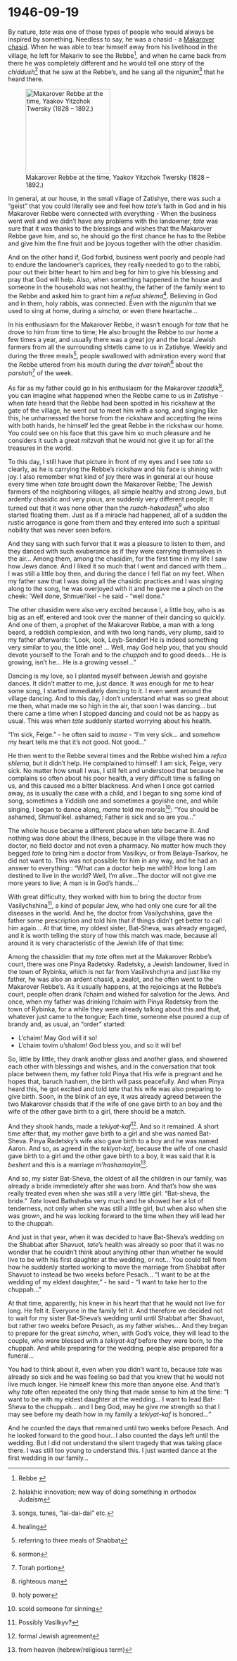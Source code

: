 # 1946-09-19

By nature, _tate_ was one of those types of people who would always be inspired by something. Needless to say, he was a chasid - a <a href="https://en.wikipedia.org/wiki/Makarov_(Hasidic_dynasty)">Makarover chasid</a>. When he was able to tear himself away from his livelihood in the village, he left for Makariv to see the Rebbe^[Rebbe ], and when he came back from there he was completely different and he would tell one story of the _chiddush_^[halakhic innovation; new way of doing something in orthodox Judaism] that he saw at the Rebbe's, and he sang all the _nigunim_^[songs, tunes, "lai-dai-dai" etc.] that he heard there. 

![Makarover Rebbe at the time, Yaakov Yitzchok Twersky (1828 – 1892.)](../img/makarover-rebbe.jpg){width=2in}

In general, at our house, in the small village of Zatishye, there was such a "geist" that you could literally see and feel how _tate_'s faith in God and in his Makarover Rebbe were connected with everything - When the business went well and we didn't have any problems with the landowner, _tate_ was sure that it was thanks to the blessings and wishes that the Makarover Rebbe gave him, and so, he should go the first chance he has to the Rebbe and give him the fine fruit and be joyous together with the other chasidim.

And on the other hand if, God forbid, business went poorly and people had to endure the landowner's caprices, they really needed to go to the rabbi, pour out their bitter heart to him and beg for him to give his blessing and pray that God will help. Also, when something happened in the house and someone in the household was not healthy, the father of the family went to the Rebbe and asked him to grant him a _refua shlema_^[healing]. Believing in God and in them, holy rabbis, was connected. Even with the _nigunim_ that we used to sing at home, during a _simcha_, or even there heartache...

In his enthusiasm for the Makarover Rebbe, it wasn't enough for _tate_ that he drove to him from time to time; He also brought the Rebbe to our home a few times a year, and usually there was a great joy and the local Jewish farmers from all the surrounding shtetls came to us in Zatishye. Weekly and during the three meals^[referring to three meals of Shabbat], people swallowed with admiration every word that the Rebbe uttered from his mouth during the _dvar toirah_^[sermon] about the _parshah_^[Torah portion] of the week.

As far as my father could go in his enthusiasm for the Makarover _tzaddik_^[righteous man], you can imagine what happened when the Rebbe came to us in Zatishye - when _tate_ heard that the Rebbe had been spotted in his rickshaw at the gate of the village, he went out to meet him with a song, and singing like this, he unharnessed the horse from the rickshaw and accepting the reins with both hands, he himself led the great Rebbe in the rickshaw our home. You could see on his face that this gave him so much pleasure and he considers it such a great _mitzvah_ that he would not give it up for all the treasures in the world.


To this day, I still have that picture in front of my eyes and I see _tate_ so clearly, as he is carrying the Rebbe's rickshaw and his face is shining with joy. I also remember what kind of joy there was in general at our house every time when _tate_ brought down the Makarover Rebbe; The Jewish farmers of the neighboring villages, all simple healthy and strong Jews, but ardently chasidic and very pious, are suddenly very different people; It turned out that it was none other than the _ruach-hakodesh_^[holy power] who also started floating them. Just as if a miracle had happened, all of a sudden the rustic arrogance is gone from them and they entered into such a spiritual nobility that was never seen before.

And they sang with such fervor that it was a pleasure to listen to them, and they danced with such exuberance as if they were carrying themselves in the air... Among them, among the chasidim, for the first time in my life I saw how Jews dance. And I liked it so much that I went and danced with them... I was still a little boy then, and during the dance I fell flat on my feet. When my father saw that I was doing all the chasidic practices and I was singing along to the song, he was overjoyed with it and he gave me a pinch on the cheek: 'Well done, Shmuel'ikel - he said - "well done."

The other chasidim were also very excited because I, a little boy, who is as big as an elf, entered and took over the manner of their dancing so quickly. And one of them, a prophet of the Makarover Rebbe, a man with a long beard, a reddish complexion, and with two long hands, very plump, said to my father afterwards: "Look, look, Leyb-Sender! He is indeed something very similar to you, the little one! ... Well, may God help you, that you should devote yourself to the Torah and to the _chuppah_ and to good deeds... He is growing, isn't he... He is a growing vessel..."


Dancing is my love, so I planted myself between Jewish and goyishe dances. It didn't matter to me, just dance. It was enough for me to hear some song, I started immediately dancing to it. I even went around the village dancing. And to this day, I don't understand what was so great about me then, what made me so high in the air, that soon I was dancing... but there came a time when I stopped dancing and could not be as happy as usual. This was when _tate_ suddenly started worrying about his health.


"I'm sick, Feige." - he often said to _mame_ - "I'm very sick... and somehow my heart tells me that it's not good. Not good..."

He then went to the Rebbe several times and the Rebbe wished him a _refua shlema_, but it didn't help. He complained to himself: I am sick, Feige, very sick. No matter how small I was, I still felt and understood that because he complains so often about his poor health, a very difficult time is falling on us, and this caused me a bitter blackness. And when I once got carried away, as is usually the case with a child, and I began to sing some kind of song, sometimes a Yiddish one and sometimes a goyishe one, and while singing, I began to dance along, _mame_ told me morals^[scold someone for sinning]: "You should be ashamed, Shmuel'ikel. ashamed; Father is sick and so are you..."

The whole house became a different place when _tate_ became ill. And nothing was done about the illness, because in the village there was no doctor, no field doctor and not even a pharmacy. No matter how much they begged _tate_ to bring him a doctor from Vasilkyv, or from Belaya-Tsarkov, he did not want to. This was not possible for him in any way, and he had an answer to everything:: "What can a doctor help me with? How long I am destined to live in the world? Well, I'm alive...The doctor will not give me more years to live; A man is in God's hands...'


With great difficulty, they worked with him to bring the doctor from Vasilychshina^[Possibly Vasilkyv?], a kind of popular Jew, who had only one cure for all the diseases in the world. And he, the doctor from Vasilychshina, gave the father some prescription and told him that if things didn't get better to call him again... At that time, my oldest sister, Bat-Sheva, was already engaged, and it is worth telling the story of how this match was made, because all around it is very characteristic of the Jewish life of that time:

Among the chassidim that my _tate_ often met at the Makarover Rebbe's court, there was one Pinya Radetsky. Radetsky, a Jewish landowner, lived in the town of Rybinka, which is not far from Vasilivshchyna and just like my father, he was also an ardent chasid, a zealot, and he often went to the Makarover Rebbe's. As it usually happens, at the rejoicings at the Rebbe's court, people often drank l'chaim and wished for salvation for the Jews. And once, when my father was drinking l'chaim with Pinya Radetsky from the town of Rybinka, for a while they were already talking about this and that, whatever just came to the tongue; Each time, someone else poured a cup of brandy and, as usual, an "order" started:

- L'chaim! May God will it so!
- L'chaim tovim u'shalom! God bless you, and so it will be!

So, little by little, they drank another glass and another glass, and showered each other with blessings and wishes, and in the conversation that took place between them, my father told Pinya that His wife is pregnant and he hopes that, baruch hashem, the birth will pass peacefully. And when Pinya heard this, he got excited and told _tate_ that his wife was also preparing to give birth. Soon, in the blink of an eye, it was already agreed between the two Makarover chasids that if the wife of one gave birth to an boy and the wife of the other gave birth to a girl, there should be a match.

And they shook hands, made a _tekiyat-kaf_^[formal Jewish agreement]. And so it remained. A short time after that, my mother gave birth to a girl and she was named Bat-Sheva. Pinya Radetsky's wife also gave birth to a boy and he was named Aaron. And so, as agreed in the _tekiyat-kaf_, because the wife of one chasid gave birth to a girl and the other gave birth to a boy, it was said that it is _beshert_ and this is a marriage _m'hashamayim_^[from heaven (hebrew/religious term)].

And so, my sister Bat-Sheva, the oldest of all the children in our family, was already a bride immediately after she was born. And that's how she was really treated even when she was still a very little girl: "Bat-sheva, the bride." _Tate_ loved Bathsheba very much and he showed her a lot of tenderness, not only when she was still a little girl, but when also when she was grown, and he was  looking forward to the time when they will lead her to the chuppah.

And just in that year, when it was decided to have Bat-Sheva's wedding on the Shabbat after Shavuot, _tate_'s health was already so poor that it was no wonder that he couldn't think about anything other than whether he would live to be with his first daughter at the wedding, or not... You could tell from how he suddenly started working to move the marriage from Shabbat after Shavuot to instead be two weeks before Pesach... "I want to be at the wedding of my eldest daughter," - he said - "I want to take her to the chuppah..."

At that time, apparently, his knew in his heart that that he would not live for long. He felt it. Everyone in the family felt it. And therefore we decided not to wait for my sister Bat-Sheva's wedding until until Shabbat after Shavuot, but rather two weeks before Pesach, as my father wishes...
And they began to prepare for the great _simcha_, when, with God's voice, they will lead to the couple, who were blessed with a _tekiyat-kaf_ before they were born, to the chuppah. And while preparing for the wedding, people also prepared for a funeral...

You had to think about it, even when you didn't want to, because _tate_ was already so sick and he was feeling so bad that you knew that he would not live much longer. He himself knew this more than anyone else. And that's why _tate_ often repeated the only thing that made sense to him at the time: "I want to be with my eldest daughter at the wedding... I want to lead Bat-Sheva to the chuppah... and I beg God, may he give me strength so that I may see before my death how in my family a _tekiyat-kaf_ is honored..."

And he counted the days that remained until two weeks before Pesach. And he looked forward to the good hour...I also counted the days left until the wedding. But I did not understand the silent tragedy that was taking place there. I was still too young to understand this. I just wanted dance at the first wedding in our family...



